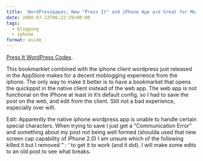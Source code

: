 ```yaml
---
title: 'WordPress&apos; New "Press It" and iPhone App are Great for Mo-Blogging'
date: 2008-07-22T06:22:29+00:00
tags:
  - blogging
  - iphone
format: aside
---
```

[Press It WordPress Codex](http://codex.wordpress.org/Press_It).

This bookmarklet combined with the iphone client wordpress just released in the AppStore makes for a decent moblogging experience from the iphone. The only way to make it better is to have a bookmarket that opens the quickppst in the native client instead of the web app. The web app is not functional on the iPhone at least in it&#8217;s default config, so I had to save the post on the web, and edit from the client. Still not a bad experience, especially over wifi.

Edit: Apparently the native iphone wordpress app is unable to handle certain special characters. When trying to save I just get a &#8220;Communication Error&#8221; and something about my post not being well formed (shoulda used that new screen cap capability of iPhone 2.0) I am unsure which of the following killed it but I removed &#8221; : &#8216; to get it to work (and it did). I will make some edits to an old post to see what breaks.
